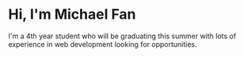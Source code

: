 # Hi, I'm Michael Fan

I'm a 4th year student who will be graduating this summer with lots of experience in web development looking for opportunities. 
